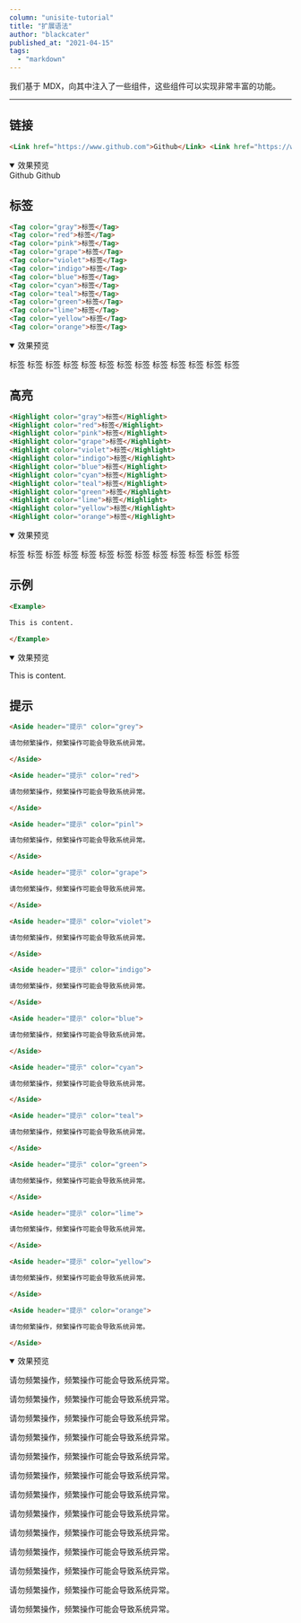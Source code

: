```yaml
---
column: "unisite-tutorial"
title: "扩展语法"
author: "blackcater"
published_at: "2021-04-15"
tags:
  - "markdown"
---
```


我们基于 MDX，向其中注入了一些组件，这些组件可以实现非常丰富的功能。

---

## 链接

```markdown
<Link href="https://www.github.com">Github</Link> <Link href="https://www.github.com" showIcon>Github</Link>
```

<details open>
  <summary>效果预览</summary>

<Example>

<Link href="https://www.github.com">Github</Link> <Link
  href="https://www.github.com"
  showIcon
>
  Github
</Link>

</Example>

</details>

## 标签

```markdown
<Tag color="gray">标签</Tag>
<Tag color="red">标签</Tag>
<Tag color="pink">标签</Tag>
<Tag color="grape">标签</Tag>
<Tag color="violet">标签</Tag>
<Tag color="indigo">标签</Tag>
<Tag color="blue">标签</Tag>
<Tag color="cyan">标签</Tag>
<Tag color="teal">标签</Tag>
<Tag color="green">标签</Tag>
<Tag color="lime">标签</Tag>
<Tag color="yellow">标签</Tag>
<Tag color="orange">标签</Tag>
```

<details open>
  <summary>效果预览</summary>

<Example>

<Tag color="gray">标签</Tag>
<Tag color="red">标签</Tag>
<Tag color="pink">标签</Tag>
<Tag color="grape">标签</Tag>
<Tag color="violet">标签</Tag>
<Tag color="indigo">标签</Tag>
<Tag color="blue">标签</Tag>
<Tag color="cyan">标签</Tag>
<Tag color="teal">标签</Tag>
<Tag color="green">标签</Tag>
<Tag color="lime">标签</Tag>
<Tag color="yellow">标签</Tag>
<Tag color="orange">标签</Tag>

</Example>

</details>

## 高亮

```markdown
<Highlight color="gray">标签</Highlight>
<Highlight color="red">标签</Highlight>
<Highlight color="pink">标签</Highlight>
<Highlight color="grape">标签</Highlight>
<Highlight color="violet">标签</Highlight>
<Highlight color="indigo">标签</Highlight>
<Highlight color="blue">标签</Highlight>
<Highlight color="cyan">标签</Highlight>
<Highlight color="teal">标签</Highlight>
<Highlight color="green">标签</Highlight>
<Highlight color="lime">标签</Highlight>
<Highlight color="yellow">标签</Highlight>
<Highlight color="orange">标签</Highlight>
```

<details open>
  <summary>效果预览</summary>

<Example>

<Highlight color="gray">标签</Highlight>
<Highlight color="red">标签</Highlight>
<Highlight color="pink">标签</Highlight>
<Highlight color="grape">标签</Highlight>
<Highlight color="violet">标签</Highlight>
<Highlight color="indigo">标签</Highlight>
<Highlight color="blue">标签</Highlight>
<Highlight color="cyan">标签</Highlight>
<Highlight color="teal">标签</Highlight>
<Highlight color="green">标签</Highlight>
<Highlight color="lime">标签</Highlight>
<Highlight color="yellow">标签</Highlight>
<Highlight color="orange">标签</Highlight>

</Example>

</details>

## 示例

```markdown
<Example>

This is content.

</Example>
```

<details open>
  <summary>效果预览</summary>

<Example>

<Example>

This is content.

</Example>

</Example>

</details>

## 提示

```markdown
<Aside header="提示" color="grey">

请勿频繁操作，频繁操作可能会导致系统异常。

</Aside>

<Aside header="提示" color="red">

请勿频繁操作，频繁操作可能会导致系统异常。

</Aside>

<Aside header="提示" color="pinl">

请勿频繁操作，频繁操作可能会导致系统异常。

</Aside>

<Aside header="提示" color="grape">

请勿频繁操作，频繁操作可能会导致系统异常。

</Aside>

<Aside header="提示" color="violet">

请勿频繁操作，频繁操作可能会导致系统异常。

</Aside>

<Aside header="提示" color="indigo">

请勿频繁操作，频繁操作可能会导致系统异常。

</Aside>

<Aside header="提示" color="blue">

请勿频繁操作，频繁操作可能会导致系统异常。

</Aside>

<Aside header="提示" color="cyan">

请勿频繁操作，频繁操作可能会导致系统异常。

</Aside>

<Aside header="提示" color="teal">

请勿频繁操作，频繁操作可能会导致系统异常。

</Aside>

<Aside header="提示" color="green">

请勿频繁操作，频繁操作可能会导致系统异常。

</Aside>

<Aside header="提示" color="lime">

请勿频繁操作，频繁操作可能会导致系统异常。

</Aside>

<Aside header="提示" color="yellow">

请勿频繁操作，频繁操作可能会导致系统异常。

</Aside>

<Aside header="提示" color="orange">

请勿频繁操作，频繁操作可能会导致系统异常。

</Aside>
```

<details open>
  <summary>效果预览</summary>

<Example>

<Aside header="提示" color="grey">

请勿频繁操作，频繁操作可能会导致系统异常。

</Aside>

<Aside header="提示" color="red">

请勿频繁操作，频繁操作可能会导致系统异常。

</Aside>

<Aside header="提示" color="pink">

请勿频繁操作，频繁操作可能会导致系统异常。

</Aside>

<Aside header="提示" color="grape">

请勿频繁操作，频繁操作可能会导致系统异常。

</Aside>

<Aside header="提示" color="violet">

请勿频繁操作，频繁操作可能会导致系统异常。

</Aside>

<Aside header="提示" color="indigo">

请勿频繁操作，频繁操作可能会导致系统异常。

</Aside>

<Aside header="提示" color="blue">

请勿频繁操作，频繁操作可能会导致系统异常。

</Aside>

<Aside header="提示" color="cyan">

请勿频繁操作，频繁操作可能会导致系统异常。

</Aside>

<Aside header="提示" color="teal">

请勿频繁操作，频繁操作可能会导致系统异常。

</Aside>

<Aside header="提示" color="green">

请勿频繁操作，频繁操作可能会导致系统异常。

</Aside>

<Aside header="提示" color="lime">

请勿频繁操作，频繁操作可能会导致系统异常。

</Aside>

<Aside header="提示" color="yellow">

请勿频繁操作，频繁操作可能会导致系统异常。

</Aside>

<Aside header="提示" color="orange">

请勿频繁操作，频繁操作可能会导致系统异常。

</Aside>

</Example>

</details>
